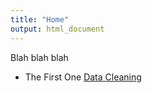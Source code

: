 ```yaml
---
title: "Home"
output: html_document
---
```


Blah blah blah

* The First One [Data Cleaning](01-traffic_scot.html)   